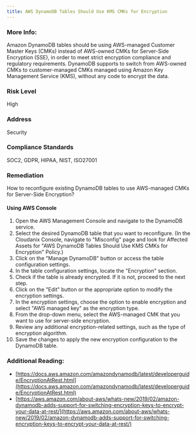 ```yaml
---
title: AWS DynamoDB Tables Should Use KMS CMKs for Encryption
---
```


### More Info:

Amazon DynamoDB tables should be using AWS-managed Customer Master Keys (CMKs) instead of AWS-owned CMKs for Server-Side Encryption (SSE), in order to meet strict encryption compliance and regulatory requirements. DynamoDB supports to switch from AWS-owned CMKs to customer-managed CMKs managed using Amazon Key Management Service (KMS), without any code to encrypt the data.

### Risk Level

High

### Address

Security

### Compliance Standards

SOC2, GDPR, HIPAA, NIST, ISO27001

### Remediation

How to reconfigure existing DynamoDB tables to use AWS-managed CMKs for Server-Side Encryption?

#### Using AWS Console

1. Open the AWS Management Console and navigate to the DynamoDB service.
2. Select the desired DynamoDB table that you want to reconfigure.
    (In the Cloudanix Console, navigate to "Misconfig" page and look for Affected Assets for "AWS DynamoDB Tables Should Use KMS CMKs for Encryption" Policy.)
3. Click on the "Manage DynamoDB" button or access the table configuration settings.
4. In the table configuration settings, locate the "Encryption" section.
5. Check if the table is already encrypted. If it is not, proceed to the next step.
6. Click on the "Edit" button or the appropriate option to modify the encryption settings.
7. In the encryption settings, choose the option to enable encryption and select "AWS managed key" as the encryption type.
8. From the drop-down menu, select the AWS-managed CMK that you want to use for server-side encryption.
9. Review any additional encryption-related settings, such as the type of encryption algorithm.
10. Save the changes to apply the new encryption configuration to the DynamoDB table.

### Additional Reading:

- [https://docs.aws.amazon.com/amazondynamodb/latest/developerguide/EncryptionAtRest.html](https://docs.aws.amazon.com/amazondynamodb/latest/developerguide/EncryptionAtRest.html)
- [https://aws.amazon.com/about-aws/whats-new/2019/02/amazon-dynamodb-adds-support-for-switching-encryption-keys-to-encrypt-your-data-at-rest/](https://aws.amazon.com/about-aws/whats-new/2019/02/amazon-dynamodb-adds-support-for-switching-encryption-keys-to-encrypt-your-data-at-rest/)
